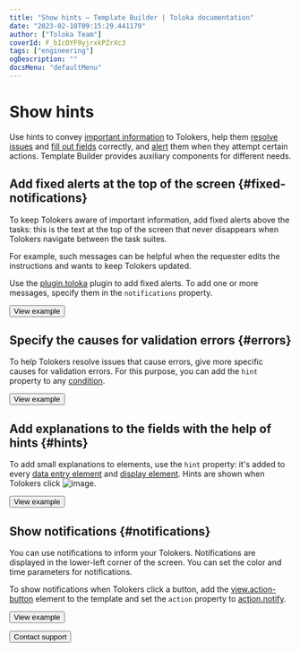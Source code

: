 ```yaml
---
title: "Show hints — Template Builder | Toloka documentation"
date: "2023-02-10T09:15:29.441179"
author: ["Toloka Team"]
coverId: F_bIcOYF9yjrxkPZrXc3
tags: ["engineering"]
ogDescription: ""
docsMenu: "defaultMenu"
---
```


# Show hints

Use hints to convey [important information](#fixed-notifications) to Tolokers, help them [resolve issues](#errors) and [fill out fields](#hints) correctly, and [alert](#notifications) them when they attempt certain actions. Template Builder provides auxiliary components for different needs.

## Add fixed alerts at the top of the screen {#fixed-notifications}

To keep Tolokers aware of important information, add fixed alerts above the tasks: this is the text at the top of the screen that never disappears when Tolokers navigate between the task suites.

For example, such messages can be helpful when the requester edits the instructions and wants to keep Tolokers updated.

Use the [plugin.toloka](/docs-new/template-builder/reference/plugin.toloka) plugin to add fixed alerts. To add one or more messages, specify them in the `notifications` property.

<Button themeColor="light" view="default" size="l" type="link" url="https://ya.cc/t/5ywCvXMi3ttAhj">View example</Button>

## Specify the causes for validation errors {#errors}

To help Tolokers resolve issues that cause errors, give more specific causes for validation errors. For this purpose, you can add the `hint` property to any [condition](/docs-new/template-builder/reference/conditions).

<Button themeColor="light" view="default" size="l" type="link" url="https://ya.cc/t/FGuFl3TF3ttEwU">View example</Button>

## Add explanations to the fields with the help of hints {#hints}

To add small explanations to elements, use the `hint` property: it's added to every [data entry element](/docs-new/template-builder/reference/fields) and [display element](/docs-new/template-builder/reference/views). Hints are shown when Tolokers click <img src="https://tlk-infra-front.azureedge.net/portal-static/uploaded/images/1675425156663/1675425156663_original_svg.svg" alt="image" />.

<Button themeColor="light" view="default" size="l" type="link" url="https://ya.cc/t/5s11EWHA3ttAjy">View example</Button>

## Show notifications {#notifications}

You can use notifications to inform your Tolokers. Notifications are displayed in the lower-left corner of the screen. You can set the color and time parameters for notifications.

To show notifications when Tolokers click a button, add the [view.action-button](/docs-new/template-builder/reference/view.action-button) element to the template and set the `action` property to [action.notify](/docs-new/template-builder/reference/action.notify).

<Button themeColor="light" view="default" size="l" type="link" url="https://ya.cc/t/FZ0ZBpqm3ttEwp">View example</Button>

<Button themeColor="light" view="default" size="l" type="link" url="/docs-new/template-builder/support">Contact support</Button>
